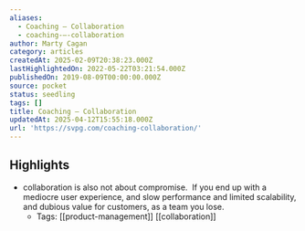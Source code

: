 ```yaml
---
aliases:
  - Coaching – Collaboration
  - coaching-–-collaboration
author: Marty Cagan
category: articles
createdAt: 2025-02-09T20:38:23.000Z
lastHighlightedOn: 2022-05-22T03:21:54.000Z
publishedOn: 2019-08-09T00:00:00.000Z
source: pocket
status: seedling
tags: []
title: Coaching – Collaboration
updatedAt: 2025-04-12T15:55:18.000Z
url: 'https://svpg.com/coaching-collaboration/'
---
```

## Highlights

- collaboration is also not about compromise.  If you end up with a mediocre user experience, and slow performance and limited scalability, and dubious value for customers, as a team you lose.
    - Tags: [[product-management]] [[collaboration]]
